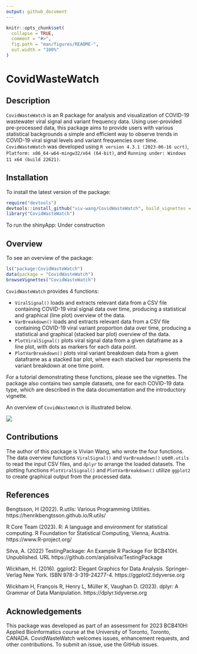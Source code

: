 ```yaml
---
output: github_document
---
```


<!-- README.md is generated from README.Rmd. Please edit that file -->

```r
knitr::opts_chunk$set(
  collapse = TRUE,
  comment = "#>",
  fig.path = "man/figures/README-",
  out.width = "100%"
)
```

# CovidWasteWatch

<!-- badges: start -->
<!-- badges: end -->


## Description

`CovidWasteWatch` is an R package for analysis and visualization
of COVID-19 wastewater viral signal and variant frequency data. 
Using user-provided pre-processed data, this package aims to provide users 
with various statistical backgrounds a simple and efficient way to observe 
trends in COVID-19 viral signal levels and variant frequencies over time.
`CovidWasteWatch` was developed using `R version 4.3.1 (2023-06-16 ucrt)`, 
`Platform: x86_64-w64-mingw32/x64 (64-bit)`, and 
`Running under: Windows 11 x64 (build 22621)`.

## Installation

To install the latest version of the package:

``` r
require("devtools")
devtools::install_github("viv-wang/CovidWasteWatch", build_vignettes = TRUE)
library("CovidWasteWatch")
```

To run the shinyApp:
Under construction

## Overview

To see an overview of the package:

``` r
ls("package:CovidWasteWatch")
data(package = "CovidWasteWatch")
browseVignettes("CovidWasteWatch") 
```

`CovidWasteWatch` provides 4 functions:

- `ViralSignal()` loads and extracts relevant data from a CSV file containing
COVID-19 viral signal data over time, producing a statistical and graphical
(line plot) overview of the data.
- `VarBreakdown()` loads and extracts relevant data from a CSV file containing
COVID-19 viral variant proportion data over time, producing a statistical and graphical
(stacked bar plot) overview of the data.
- `PlotViralSignal()` plots viral signal data from a given dataframe as a line 
plot, with dots as markers for each data point.
- `PlotVarBreakdown()` plots viral variant breakdown data from a given dataframe
as a stacked bar plot, where each stacked bar represents the variant
breakdown at one time point.

For a tutorial demonstrating these functions, please see the vignettes.
The package also contains two sample datasets, one for each COVID-19 data type, 
which are described in the data documentation and the introductory vignette.

An overview of `CovidWasteWatch` is illustrated below.

![](./inst/extdata/package_overview.png)

## Contributions

The author of this package is Vivian Wang, who wrote the four functions.
The data overview functions `ViralSignal()` and `VarBreakdown()` use`R.utils` to 
read the input CSV files, and `dplyr` to arrange the loaded datasets.
The plotting functions `PlotViralSignal()` and `PlotVarBreakdown()` utilize 
`ggplot2` to create graphical output from the processed data.

## References

Bengtsson, H (2022). R.utils: Various Programming Utilities. https://henrikbengtsson.github.io/R.utils/

R Core Team (2023). R: A language and environment for statistical computing. R Foundation for Statistical Computing, Vienna, Austria. https://www.R-project.org/

Silva, A. (2022) TestingPackage: An Example R Package For BCB410H.
Unpublished. URL https://github.com/anjalisilva/TestingPackage

Wickham, H. (2016). ggplot2: Elegant Graphics for Data Analysis. Springer-Verlag New York. ISBN 978-3-319-24277-4. https://ggplot2.tidyverse.org

Wickham H, François R, Henry L, Müller K, Vaughan D. (2023). dplyr: A Grammar of Data Manipulation. https://dplyr.tidyverse.org


## Acknowledgements

This package was developed as part of an assessment for 2023
BCB410H: Applied Bioinformatics course at the University of
Toronto, Toronto, CANADA. CovidWasteWatch welcomes issues,
enhancement requests, and other contributions. To submit an issue,
use the GitHub issues.

